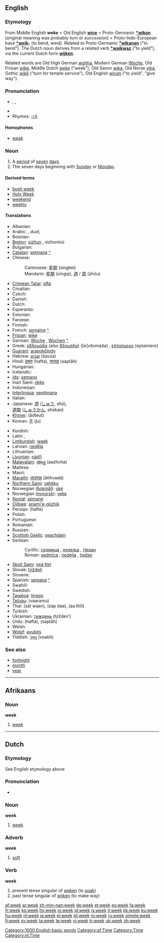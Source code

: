 ==English==
{{rank|German|seven|notice|week|778|week|stone|tree|cost}}

===Etymology===
From Middle English '''weke''' < Old English '''[[wice]]''' < Proto-Germanic '''[[*wikon]]''' (original meaning was probably ''turn'' or ''succession'') < Proto-Indo-European base '''[[*weik-]]''' (to bend, wind). Related to Proto-Germanic '''[[*wikanan]]''' ("to bend"). The Dutch noun derives from a related verb '''[[*waikwaz]]''' ("to yield"), via the current Dutch form '''[[wijken]]'''.

Related words are Old High German [[wohha]], Modern German [[Woche]], Old Frisian [[wike]], Middle Dutch [[weke]] ("week"), Old Saxon [[wika]], Old Norse [[vika]], Gothic [[wikô]] ("turn for temple service"), Old English [[wican]] ("to yield", "give way").

===Pronunciation===
* {{AHD|wēk}}, {{IPA|/wiːk/}}, {{SAMPA|/wi:k/}}
* {{audio|en-us-week.ogg|Audio (US)}}
* Rhymes: [[Rhymes:English:-iːk|-iːk]]

====Homophones====
* [[weak]]

===Noun===
{{wikipedia}}
{{en-noun}}

# A [[period]] of [[seven]] [[day]]s.
# The seven days beginning with [[Sunday]] or [[Monday]].

====Derived terms====
* [[bush week]]
* [[Holy Week]]
* [[weekend]]
* [[weekly]]

====Translations====
{{trans-top|period of seven days}}
* Albanian: {{t-|sq|javë|f|xs=Albanian}}
* Arabic: {{ARchar|[[اسبوع|أُسْبُوع]]}} {{unicode|(’usbūaʕ)}} {{m}}, {{ARchar|[[اسبوعان|أُسْبُوعَان]]}} {{unicode|(’usbuʕān)}} ''dual'', {{ARchar|[[اسابيع|أسَابِيع]]}} {{unicode|(’asabīʕ)}} {{p}}
* Bosnian: {{t+|bs|sedmica|f}}
* [[Breton]]: [[sizhun]] {{f}}, sizhunioù {{p}}
* Bulgarian: {{t+|bg|седмица|f|tr=sedmítsa|sc=Cyrl}}
* [[Catalan]]: [[setmana]] {{f}} [[:ca:setmana|^]]
* Chinese:
*: Cantonese: [[星期]] (singkei)
*: Mandarin: [[星期]] (xīngqí), [[週]] / [[周]] (zhōu)
* [[Crimean Tatar]]: [[afta]]
* Croatian: {{t-|hr|tjedan|m}}
* Czech: {{t+|cs|týden|m}}
* Danish: {{t+|da|uge}}
* Dutch: {{t+|nl|week|f}}
* Esperanto: {{t+|eo|semajno|xs=Esperanto}}
* Estonian: {{t+|et|nädal}}
* Faroese: {{t-|fo|vika|f|xs=Faroese}}
* Finnish: {{t+|fi|viikko}}
* French: [[semaine]] {{f}} [[:fr:semaine|^]]
* [[Frisian]]: [[wike]]
* German: [[Woche]] {{f}}, [[Wochen]] {{p}} [[:de:Woche|^]]
* Greek: [[εβδομάδα]] (also [[βδομάδα]]) ([e]vðomáða) {{f}}, [[επταήμερο]] (eptaímero) {{n}}
* [[Guaraní]]: [[arapokõindy]]
* Hebrew: [[שבוע]] (šavúa) {{m}}
* Hindi: [[हफ़्ता]] (hafta), [[सप्ताह]] (saptāh)
* Hungarian: {{t+|hu|hét}}
* Icelandic: {{t+|is|vika|f}}
* [[Ido]]: [[semano]]
* Inari Sami: [[okko]]
* Indonesian: {{t-|id|minggu|xs=Indonesian}}
* [[Interlingua]]: [[septimana]]
* Italian: {{t+|it|settimana|f}}
* Japanese: [[週]] ([[しゅう]], shū),<br>[[週間]] ([[しゅうかん]], shūkan)
* [[Khmer]]: {{KMchar|[[អាទិត្យ]]}} (ādteut)
* Korean: [[주]] (ju)
{{trans-mid}}
* Kurdish: {{t+|ku|حه‌فته‌|sc=KUchar}}
* Latin: {{t+|la|hebdomas|f}}, {{t-|la|septimana|f|alt=septimāna}}
* [[Limburgish]]: [[waek]]
* Latvian: [[nedēļa]] {{f}}
* Lithuanian: {{t+|lt|savaitė|f|xs=Lithuanian}}
* [[Livonian]]: [[nädīļ]]
* [[Malayalam]]: [[ആഴ്ച]] (aazhcha)
* Maltese: {{t-|mt|ġimgħa|xs=Maltese}}
* Maori: {{t-|mi|wiki|xs=Maori}}
* [[Marathi]]: [[आठवडा]] (ātthvadā)
* [[Northern Sami]]: [[vahkku]]
* Norwegian ([[bokmål]]): [[uke]] {{c}}
* Norwegian ([[nynorsk]]): [[veke]] {{f}}
* [[Novial]]: [[semane]]
* [[Ojibwe]]: [[anami'e-giizhik]]
* Persian: {{FAchar|[[هفته]]}} (hafte)
* Polish: {{t+|pl|tydzień|m}}
* Portuguese: {{t+|pt|semana|f}}
* Romanian: {{t+|ro|săptămână|f}}
* Russian: {{t+|ru|неделя|f|tr=nedélja|sc=Cyrl}}
* [[Scottish Gaelic]]: [[seachdain]] {{f}}
* Serbian:
*: Cyrillic: [[седмица]] {{f}}, [[недеља]] {{f}}, [[тједан]] {{m}}
*: Roman: [[sedmica]] {{f}}, [[nedelja]] {{f}}, [[tjedan]] {{m}}
* [[Skolt Sami]]: [[neä´ttel]]
* Slovak: [[týždeň]] {{m}}
* Slovene: {{t+|sl|teden|m}}
* Spanish: [[semana]] {{f}} [[:es:semana|^]]
* Swahili: {{t-|sw|wiki|xs=Swahili}}
* Swedish: {{t+|sv|vecka|c}}
* [[Tagalog]]: [[linggo]]
* [[Telugu]]: {{t|te|వారము|sc=Telu}}(vaaramu)
* Thai: {{THchar|[[สัตวาร]]}} (sàt waan), {{THchar|[[สัปดาห์]]}} (sàp daa), {{THchar|[[อาทิตย์]]}} (aa thīt)
* Turkish: {{t+|tr|hafta}}
* Ukrainian: [[тиждень]] (týžden’) {{m}}
* Urdu: {{URchar|[[ہفتہ]]}} (hafta), {{URchar|[[سپتاہ]]}} (saptāh)
* Welsh: {{t-|cy|wythnos|xs=Welsh}}
* [[Wolof]]: [[ayubés]]
* Yiddish: [[וואך|וואָך]] (voəkh)
{{trans-bottom}}


===See also===
* [[fortnight]]
* [[month]]
* [[year]]

[[Category:1000 English basic words]]

----

==Afrikaans==

===Noun===
'''week''' {{f}}

# [[#English|week]]

[[Category:af:Time]]

----

==Dutch==

===Etymology===
See English etymology above

===Pronunciation===
* {{IPA|/weɪk/}}

===Noun===
'''week''' {{f}}

# [[#English|week]]

===Adverb===
'''week'''

# [[soft]]

===Verb===
'''week'''

# present tense singular of [[weken]] (to [[soak]])
# past tense singular of [[wijken]] (to make way)

[[Category:Time]]
[[Category:nl:Time]]

[[af:week]]
[[ar:week]]
[[zh-min-nan:week]]
[[de:week]]
[[et:week]]
[[es:week]]
[[fa:week]]
[[fr:week]]
[[ko:week]]
[[hy:week]]
[[io:week]]
[[id:week]]
[[is:week]]
[[it:week]]
[[kk:week]]
[[ku:week]]
[[hu:week]]
[[nl:week]]
[[ja:week]]
[[pl:week]]
[[pt:week]]
[[ro:week]]
[[ru:week]]
[[simple:week]]
[[fi:week]]
[[sv:week]]
[[ta:week]]
[[te:week]]
[[vi:week]]
[[tr:week]]
[[uk:week]]
[[zh:week]]